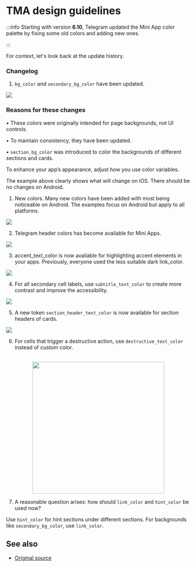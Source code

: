 
# TMA design guidelines

:::info
Starting with version **6.10**, Telegram updated the Mini App color palette by fixing some old colors and adding new ones.

:::

For context, let's look back at the update history.

### Changelog

1. `bg_color` and `secondary_bg_color` have been updated.

![](/img/docs/tma-design-guidelines/tma-design_1.png)

### Reasons for these changes

• These colors were originally intended for page backgrounds, not UI controls.

• To maintain consistency, they have been updated.

• `section_bg_color` was introduced to color the backgrounds of different sections and cards.

To enhance your app’s appearance, adjust how you use color variables.

The example above clearly shows what will change on iOS. There should be no changes on Android.

1. New colors.
   Many new colors have been added with most being noticeable on Android. The examples focus on Android but apply to all platforms.

![](/img/docs/tma-design-guidelines/tma-design_2.png)

2. Telegram header colors has become available for Mini Apps.

![](/img/docs/tma-design-guidelines/tma-design_3.png)

3. accent_text_color is now available for highlighting accent elements in your apps. Previously, everyone used the less suitable dark link_color.

![](/img/docs/tma-design-guidelines/tma-design_4.png)

4. For all secondary cell labels, use `subtitle_text_color` to create more contrast and improve the accessibility.

![](/img/docs/tma-design-guidelines/tma-design_5.png)

5. A new token `section_header_text_color` is now available for section headers of cards.

![](/img/docs/tma-design-guidelines/tma-design_6.png)

6. For cells that trigger a destructive action, use `destructive_text_color` instead of custom color.

<p align="center">
  <br />

  <img width="360" src="/img/docs/tma-design-guidelines/tma-design_7.png" alt="" />

  <br />
</p>

7. A reasonable question arises: how should `link_color` and `hint_color` be used now?

Use `hint_color` for hint sections under different sections. For backgrounds like `secondary_bg_color`, use `link_color`.

## See also

- [Original source](https://telegra.ph/Changes-in-Color-Variables-for-Telegram-Mini-Apps-11-20)

<Feedback />
